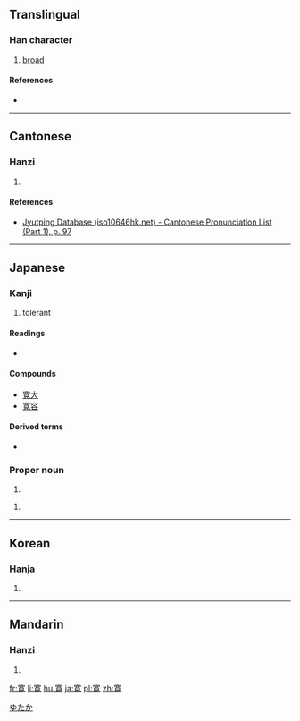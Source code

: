{{also|宽|寬}}
==Translingual==

===Han character===
{{Han char|rn=40|rad=宀|as=10|sn=13|four=|canj=JTBU|ids=⿳宀艹見}}

# [[broad]]

====References====
* {{Han ref|kx=0290.121|dkj=07276|hdz=20945.080|uh=5BDB|ud=23515}}

----

==Cantonese==

===Hanzi===
{{yue-hanzi|jyut=[[fun1]]|y=fun1}}

# {{defn|lang=yue|sort=宀10}}

====References====
* [http://www.iso10646hk.net/jp/document/download.jsp Jyutping Database (iso10646hk.net) - Cantonese Pronunciation List (Part 1), p. 97]

----

==Japanese==

===Kanji===
{{ja-kanji|grade=c|rs=宀10}}

# tolerant

====Readings====
* {{ja-readings|on=[[かん]] (kan)|kun=[[ひろい]] (hiroi), [[ゆるやか]] (yuruyaka), [[くつろぐ]] (kutsurogu)}}

====Compounds====
* [[寛大]]
* [[寛容]]

====Derived terms====
* {{l|ja|寛ぐ|tr=[[くつろぐ]], kutsurogu}}

===Proper noun===
{{ja-pos|k|proper|hira=ゆたか|rom=Yutaka}}

# {{given name|male|lang=ja}}

{{ja-pos|k|proper|hira=ひろし|rom=Hiroshi}}

# {{given name|male|lang=ja}}

[[Category:Japanese male given names|ゆたか]]

----

==Korean==

===Hanja===
{{ko-hanja|hangeul=관|rv=gwan|mr=kwan}}

# {{defn|lang=ko|sort=宀10}}

----

==Mandarin==

===Hanzi===
{{cmn-hanzi|pin=[[kuān]] ([[kuan1]])|wg=k'uan<sup>1</sup>}}

# {{defn|lang=cmn|sort=宀10}}

[[fr:寛]]
[[li:寛]]
[[hu:寛]]
[[ja:寛]]
[[pl:寛]]
[[zh:寛]]
